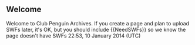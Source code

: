 ==Welcome==
Welcome to Club Penguin Archives. If you create a page and plan to upload SWFs later, it's OK, but you should include <nowiki>{{NeedSWFs}}</nowiki> so we know the page doesn't have SWFs  {{user:Misabr/sig2}} 22:53, 10 January 2014 (UTC)
